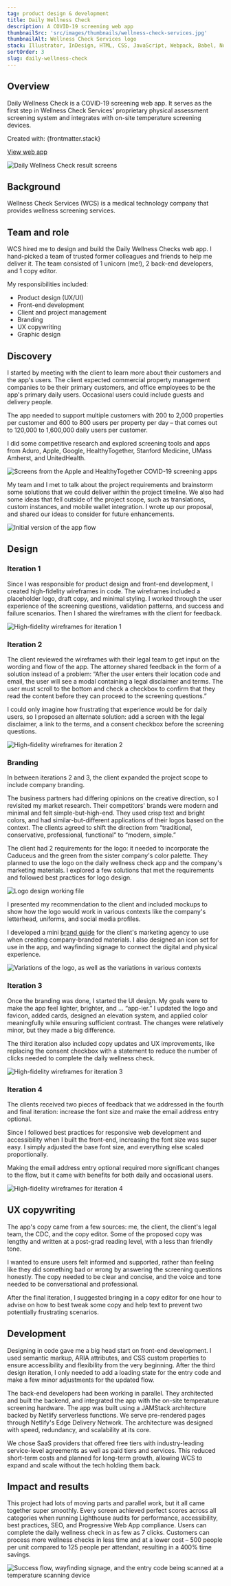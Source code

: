 ```yaml
---
tag: product design & development
title: Daily Wellness Check
description: A COVID-19 screening web app
thumbnailSrc: 'src/images/thumbnails/wellness-check-services.jpg'
thumbnailAlt: Wellness Check Services logo
stack: Illustrator, InDesign, HTML, CSS, JavaScript, Webpack, Babel, Node.js, Netlify Functions, MongoDB Atlas, and Sendgrid
sortOrder: 3
slug: daily-wellness-check
---
```



## Overview

Daily Wellness Check is a COVID-19 screening web app. It serves as the first step in Wellness Check Services' proprietary physical assessment screening system and integrates with on-site temperature screening devices.

<p class="subtle">Created with: {frontmatter.stack}</p>
<p class="subtle"><a href="https://wellnesscheckservices.netlify.app/" target="_blank" rel="noopener noreferrer" class="link">View web app</a></p>

<Image src={overview} class="image mt-4" alt="Daily Wellness Check result screens" />

## Background

Wellness Check Services (WCS) is a medical technology company that provides wellness screening services. 

## Team and role

WCS hired me to design and build the Daily Wellness Checks web app. I hand-picked a team of trusted former colleagues and friends to help me deliver it. The team consisted of 1 unicorn (me!), 2 back-end developers, and 1 copy editor.

My responsibilities included: 
- Product design (UX/UI)
- Front-end development
- Client and project management
- Branding
- UX copywriting
- Graphic design

## Discovery

I started by meeting with the client to learn more about their customers and the app's users. The client expected commercial property management companies to be their primary customers, and office employees to be the app's primary daily users. Occasional users could include guests and delivery people.

The app needed to support multiple customers with 200 to 2,000 properties per customer and 600 to 800 users per property per day – that comes out to 120,000 to 1,600,000 daily users per customer.

I did some competitive research and explored screening tools and apps from Aduro, Apple, Google, HealthyTogether, Stanford Medicine, UMass Amherst, and UnitedHealth.

<Image src={discovery} class="image mt-4" alt="Screens from the Apple and HealthyTogether COVID-19 screening apps" />

My team and I met to talk about the project requirements and brainstorm some solutions that we could deliver within the project timeline. We also had some ideas that fell outside of the project scope, such as translations, custom instances, and mobile wallet integration. I wrote up our proposal, and shared our ideas to consider for future enhancements.

<Image src={flow} class="image mt-4" alt="Initial version of the app flow" />

## Design

### Iteration 1

Since I was responsible for product design and front-end development, I created high-fidelity wireframes in code. The wireframes included a placeholder logo, draft copy, and minimal styling. I worked through the user experience of the screening questions, validation patterns, and success and failure scenarios. Then I shared the wireframes with the client for feedback.

<Image src={r1} class="image mt-4" alt="High-fidelity wireframes for iteration 1" />

### Iteration 2

The client reviewed the wireframes with their legal team to get input on the wording and flow of the app. The attorney shared feedback in the form of a solution instead of a problem: “After the user enters their location code and email, the user will see a modal containing a legal disclaimer and terms. The user must scroll to the bottom and check a checkbox to confirm that they read the content before they can proceed to the screening questions.”

I could only imagine how frustrating that experience would be for daily users, so I proposed an alternate solution: add a screen with the legal disclaimer, a link to the terms, and a consent checkbox before the screening questions.

<Image src={r2} class="image mt-4" alt="High-fidelity wireframes for iteration 2" />

### Branding

In between iterations 2 and 3, the client expanded the project scope to include company branding.

The business partners had differing opinions on the creative direction, so I revisited my market research. Their competitors' brands were modern and minimal and felt simple-but-high-end. They used crisp text and bright colors, and had similar-but-different applications of their logos based on the context. The clients agreed to shift the direction from “traditional, conservative, professional, functional” to “modern, simple.”

The client had 2 requirements for the logo: it needed to incorporate the Caduceus and the green from the sister company's color palette. They planned to use the logo on the daily wellness check app and the company's marketing materials. I explored a few solutions that met the requirements and followed best practices for logo design.

<Image src={logoWIP} class="image mt-4" alt="Logo design working file" />

I presented my recommendation to the client and included mockups to show how the logo would work in various contexts like the company's letterhead, uniforms, and social media profiles.

I developed a mini <a href="/documents/wcs-brand-guide.pdf" class="inline-link">brand guide</a> for the client's marketing agency to use when creating company-branded materials. I also designed an icon set for use in the app, and wayfinding signage to connect the digital and physical experience.

<Image src={logo} class="image mt-4" alt="Variations of the logo, as well as the variations in various contexts" />

### Iteration 3

Once the branding was done, I started the UI design. My goals were to make the app feel lighter, brighter, and … “app-ier.” I updated the logo and favicon, added cards, designed an elevation system, and applied color meaningfully while ensuring sufficient contrast. The changes were relatively minor, but they made a big difference.

The third iteration also included copy updates and UX improvements, like replacing the consent checkbox with a statement to reduce the number of clicks needed to complete the daily wellness check.

<Image src={r3} class="image mt-4" alt="High-fidelity wireframes for iteration 3" />

### Iteration 4

The clients received two pieces of feedback that we addressed in the fourth and final iteration: increase the font size and make the email address entry optional.

Since I followed best practices for responsive web development and accessibility when I built the front-end, increasing the font size was super easy. I simply adjusted the base font size, and everything else scaled proportionally.

Making the email address entry optional required more significant changes to the flow, but it came with benefits for both daily and occasional users.

<Image src={r4} class="image mt-4" alt="High-fidelity wireframes for iteration 4" />

## UX copywriting
The app's copy came from a few sources: me, the client, the client's legal team, the CDC, and the copy editor. Some of the proposed copy was lengthy and written at a post-grad reading level, with a less than friendly tone.

I wanted to ensure users felt informed and supported, rather than feeling like they did something bad or wrong by answering the screening questions honestly. The copy needed to be clear and concise, and the voice and tone needed to be conversational and professional.

After the final iteration, I suggested bringing in a copy editor for one hour to advise on how to best tweak some copy and help text to prevent two potentially frustrating scenarios.

## Development

Designing in code gave me a big head start on front-end development. I used semantic markup, ARIA attributes, and CSS custom properties to ensure accessibility and flexibility from the very beginning. After the third design iteration, I only needed to add a loading state for the entry code and make a few minor adjustments for the updated flow.

The back-end developers had been working in parallel. They architected and built the backend, and integrated the app with the on-site temperature screening hardware. The app was built using a JAMStack architecture backed by Netlify serverless functions. We serve pre-rendered pages through Netlify's Edge Delivery Network. The architecture was designed with speed, redundancy, and scalability at its core.

We chose SaaS providers that offered free tiers with industry-leading service-level agreements as well as paid tiers and services. This reduced short-term costs and planned for long-term growth, allowing WCS to expand and scale without the tech holding them back. 

## Impact and results

This project had lots of moving parts and parallel work, but it all came together super smoothly. Every screen achieved perfect scores across all categories when running Lighthouse audits for performance, accessibility, best practices, SEO, and Progressive Web App compliance. Users can complete the daily wellness check in as few as 7 clicks. Customers can process more wellness checks in less time and at a lower cost – 500 people per unit compared to 125 people per attendant, resulting in a 400% time savings.

<Image src={dwc} class="image mt-4" alt="Success flow, wayfinding signage, and the entry code being scanned at a temperature scanning device" />